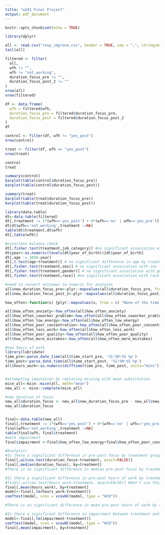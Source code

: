 ```yaml
---
title: "w241 Final Project"
output: pdf_document
---
```


```r
knitr::opts_chunk$set(echo = TRUE)
```

```r
library(dplyr)
```

```r
all <- read.csv("resp_improve.csv", header = TRUE, sep = ",", stringsAsFactors = FALSE)
tail(all)
```




```r
filtered <- filter(
  all,
  wfh != "",
  wfh != "not_working",
  duration_focus_pre != "",
  duration_focus_post_2 != ""
)
nrow(all)
nrow(filtered)
```

```r
df <- data.frame(
  wfh = filtered$wfh,
  duration_focus_pre = filtered$duration_focus_pre,
  duration_focus_post = filtered$duration_focus_post_2
)
df
```

```r
control <- filter(df, wfh != "yes_post")
nrow(control)

treat <- filter(df, wfh == "yes_post")
nrow(treat)
```

```r
control
treat
```

```r
summary(control)
barplot(table(control$duration_focus_pre))
barplot(table(control$duration_focus_post))
```

```r
summary(treat)
barplot(table(treat$duration_focus_pre))
barplot(table(treat$duration_focus_post))
```

```r
library(data.table)
dt<-data.table(filtered)
dt[,treatment := 1*(wfh=='yes_post') + 0*(wfh=='no' | wfh=='yes_pre')]
dt[dt$wfh=='not_working',treatment :=NA]
table(dt$treatment,dt$wfh)
dt[,table(wfh)]

#covariate balance check
dt[,fisher.test(treatment,job_category)] #no significant association with job_category
dt$year<-as.numeric(levels(dt$year_of_birth))[dt$year_of_birth]
dt[,age := 2020-year]
dt[,t.test(age~treatment)] # no significant difference in age by treatment
dt[,fisher.test(treatment,sex)] # no significant association with sex
dt[,fisher.test(treatment,gender)] # no significant association with gender
dt[,fisher.test(treatment,race)] #no significant association with race
```
```r
#need to convert outcomes to numeric for analyses
all$new_duration_focus_pre<-plyr::mapvalues(all$duration_focus_pre, from = c("25% or less","Between 25% and 50%", "50% to 75%", "More than 75% of the time"), to = c(1,2,3,4)) %>% as.numeric()
all$new_duration_focus_post_2<-plyr::mapvalues(all$duration_focus_post_2, from = c( "Between 25% and 50%", "50% to 75%", "More than 75% of the time"), to = c(2,3,4)) %>% as.numeric()

how_often<-function(x) {plyr::mapvalues(x, from = c( "None of the time (0%)", "Some of the time (25%)", "Half the time (50%)", "Most of the time (75%)","All of the time (100%)"), to = c(0,1,2,3,4), warn_missing = FALSE) %>% as.numeric()}

all$how_often_anxiety<-how_often(all$how_often_anxiety)
all$how_often_coworker_problem<-how_often(all$how_often_coworker_problem)
all$how_often_low_energy<-how_often(all$how_often_low_energy)
all$how_often_poor_concentration<-how_often(all$how_often_poor_concentration)
all$how_often_less_work<-how_often(all$how_often_less_work)
all$how_often_poor_quality<-how_often(all$how_often_poor_quality)
all$how_often_more_mistakes<-how_often(all$how_often_more_mistakes)

#new hours of work
library(lubridate)
time_pre<-parse_date_time(all$time_start_pre, '%I:%M:%S %p')
time_post<-parse_date_time(all$time_start_post, '%I:%M:%S %p')
all$hours_work<-as.numeric(difftime(time_pre, time_post, units="mins"))


#attempting imputation by replacing missing with mean substitution
mice_all<-mice::mice(all, meth="mean")
new_all <- mice::complete(mice_all)

#new duration of focus
new_all$duration_focus <- new_all$new_duration_focus_pre - new_all$new_duration_focus_post_2
new_all$duration_focus


final<-data.table(new_all)
final[,treatment := 1*(wfh=='yes_post') + 0*(wfh=='no' | wfh=='yes_pre')]
final[wfh=='not_working',treatment :=NA]
table(final$wfh, final$treatment)
#work impairment
final$impairment <-final$how_often_low_energy+final$how_often_poor_concentration+final$how_often_anxiety+final$how_often_less_work+final$how_often_poor_quality+final$how_often_more_mistakes+final$how_often_coworker_problem

```

```r
#Analysis!
#Is there a significant difference in pre-post focus by treatment group?
final[,wilcox.test(duration_focus~treatment, exact=FALSE)]
final[,median(duration_focus), by=treatment]
#There is no significant difference in median pre-post focus by treatment group.

#Is there a significant difference in pre-post hours of work by treatment group?
#final[,wilcox.test(hours_work~treatment, exact=FALSE)] #don't use this
final[,mean(hours_work), by=treatment]
model<-final[,lm(hours_work~treatment)]
coeftest(model, vcov = vcovHC(model, type = "HC0"))

#There is no significant difference in mean pre-post hours of work by treatment group.

#Is there a significant difference in impairment between treatment and control (post-test only)?
model<-final[,lm(impairment~treatment)]
coeftest(model, vcov = vcovHC(model, type = "HC0"))
final[,mean(impairment), by=treatment]

```
